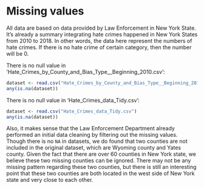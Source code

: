 # Missing values

All data are based on data provided by Law Enforcement in New York State. It’s already a summary integrating hate crimes happened in New York States from 2010 to 2018. In other words, the data here represent the numbers of hate crimes. If there is no hate crime of certain category, then the number will be 0.  

There is no null value in 'Hate_Crimes_by_County_and_Bias_Type__Beginning_2010.csv':

```r
dataset <- read.csv("Hate_Crimes_by_County_and_Bias_Type__Beginning_2010.csv")
any(is.na(dataset))
```

There is no null value in 'Hate_Crimes_data_Tidy.csv':

```r
dataset <- read.csv("Hate_Crimes_data_Tidy.csv")
any(is.na(dataset))
```

Also, it makes sense that the Law Enforcement Department already performed an initial data cleaning by filtering out the missing values. Though there is no `NA` in datasets, we do found that two counties are not included in the original dataset, which are Wyoming county and Yates county. Given the fact that there are over 60 counties in New York state, we believe these two missing counties can be ignored. There may not be any missing pattern regarding these two counties, but there is still an interesting point that these two counties are both located in the west side of New York state and very close to each other.